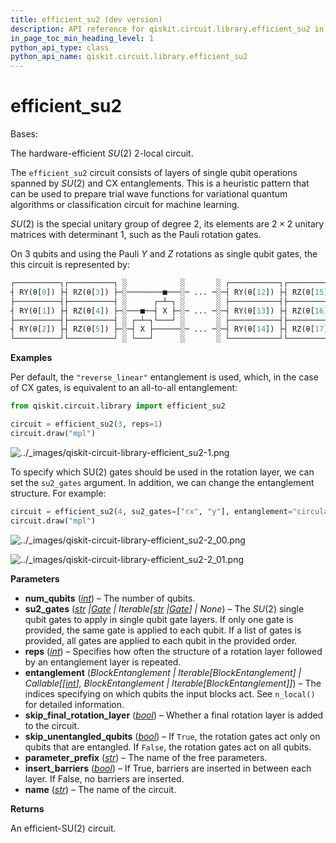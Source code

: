 ```yaml
---
title: efficient_su2 (dev version)
description: API reference for qiskit.circuit.library.efficient_su2 in the dev version of qiskit
in_page_toc_min_heading_level: 1
python_api_type: class
python_api_name: qiskit.circuit.library.efficient_su2
---
```


<span id="efficient-su2" />

# efficient\_su2

<Class id="qiskit.circuit.library.efficient_su2" isDedicatedPage={true} github="https://github.com/Qiskit/qiskit/tree/main/qiskit/circuit/library/n_local/efficient_su2.py#L31-L132" signature="qiskit.circuit.library.efficient_su2(num_qubits, su2_gates=None, entanglement='reverse_linear', reps=3, skip_unentangled_qubits=False, skip_final_rotation_layer=False, parameter_prefix='θ', insert_barriers=False, name='EfficientSU2')" modifiers="class">
  Bases:

  The hardware-efficient $SU(2)$ 2-local circuit.

  The `efficient_su2` circuit consists of layers of single qubit operations spanned by $SU(2)$ and CX entanglements. This is a heuristic pattern that can be used to prepare trial wave functions for variational quantum algorithms or classification circuit for machine learning.

  $SU(2)$ is the special unitary group of degree 2, its elements are $2 \times 2$ unitary matrices with determinant 1, such as the Pauli rotation gates.

  On 3 qubits and using the Pauli $Y$ and $Z$ rotations as single qubit gates, the this circuit is represented by:

  ```python
  ┌──────────┐┌──────────┐ ░            ░       ░ ┌───────────┐┌───────────┐
  ┤ RY(θ[0]) ├┤ RZ(θ[3]) ├─░────────■───░─ ... ─░─┤ RY(θ[12]) ├┤ RZ(θ[15]) ├
  ├──────────┤├──────────┤ ░      ┌─┴─┐ ░       ░ ├───────────┤├───────────┤
  ┤ RY(θ[1]) ├┤ RZ(θ[4]) ├─░───■──┤ X ├─░─ ... ─░─┤ RY(θ[13]) ├┤ RZ(θ[16]) ├
  ├──────────┤├──────────┤ ░ ┌─┴─┐└───┘ ░       ░ ├───────────┤├───────────┤
  ┤ RY(θ[2]) ├┤ RZ(θ[5]) ├─░─┤ X ├──────░─ ... ─░─┤ RY(θ[14]) ├┤ RZ(θ[17]) ├
  └──────────┘└──────────┘ ░ └───┘      ░       ░ └───────────┘└───────────┘
  ```

  **Examples**

  Per default, the `"reverse_linear"` entanglement is used, which, in the case of CX gates, is equivalent to an all-to-all entanglement:

  ```python
  from qiskit.circuit.library import efficient_su2

  circuit = efficient_su2(3, reps=1)
  circuit.draw("mpl")
  ```

  ![../\_images/qiskit-circuit-library-efficient\_su2-1.png](/images/api/qiskit/dev/qiskit-circuit-library-efficient_su2-1.png)

  To specify which SU(2) gates should be used in the rotation layer, we can set the `su2_gates` argument. In addition, we can change the entanglement structure. For example:

  ```python
  circuit = efficient_su2(4, su2_gates=["rx", "y"], entanglement="circular", reps=1)
  circuit.draw("mpl")
  ```

  ![../\_images/qiskit-circuit-library-efficient\_su2-2\_00.png](/images/api/qiskit/dev/qiskit-circuit-library-efficient_su2-2_00.png)

  ![../\_images/qiskit-circuit-library-efficient\_su2-2\_01.png](/images/api/qiskit/dev/qiskit-circuit-library-efficient_su2-2_01.png)

  **Parameters**

  *   **num\_qubits** ([*int*](https://docs.python.org/3/library/functions.html#int "(in Python v3.13)")) – The number of qubits.
  *   **su2\_gates** ([*str*](https://docs.python.org/3/library/stdtypes.html#str "(in Python v3.13)")  *|*[*Gate*](qiskit.circuit.Gate "qiskit.circuit.Gate") *| Iterable\[*[*str*](https://docs.python.org/3/library/stdtypes.html#str "(in Python v3.13)")  *|*[*Gate*](qiskit.circuit.Gate "qiskit.circuit.Gate")*] | None*) – The $SU(2)$ single qubit gates to apply in single qubit gate layers. If only one gate is provided, the same gate is applied to each qubit. If a list of gates is provided, all gates are applied to each qubit in the provided order.
  *   **reps** ([*int*](https://docs.python.org/3/library/functions.html#int "(in Python v3.13)")) – Specifies how often the structure of a rotation layer followed by an entanglement layer is repeated.
  *   **entanglement** (*BlockEntanglement | Iterable\[BlockEntanglement] | Callable\[\[*[*int*](https://docs.python.org/3/library/functions.html#int "(in Python v3.13)")*], BlockEntanglement | Iterable\[BlockEntanglement]]*) – The indices specifying on which qubits the input blocks act. See `n_local()` for detailed information.
  *   **skip\_final\_rotation\_layer** ([*bool*](https://docs.python.org/3/library/functions.html#bool "(in Python v3.13)")) – Whether a final rotation layer is added to the circuit.
  *   **skip\_unentangled\_qubits** ([*bool*](https://docs.python.org/3/library/functions.html#bool "(in Python v3.13)")) – If `True`, the rotation gates act only on qubits that are entangled. If `False`, the rotation gates act on all qubits.
  *   **parameter\_prefix** ([*str*](https://docs.python.org/3/library/stdtypes.html#str "(in Python v3.13)")) – The name of the free parameters.
  *   **insert\_barriers** ([*bool*](https://docs.python.org/3/library/functions.html#bool "(in Python v3.13)")) – If True, barriers are inserted in between each layer. If False, no barriers are inserted.
  *   **name** ([*str*](https://docs.python.org/3/library/stdtypes.html#str "(in Python v3.13)")) – The name of the circuit.

  **Returns**

  An efficient-SU(2) circuit.
</Class>

